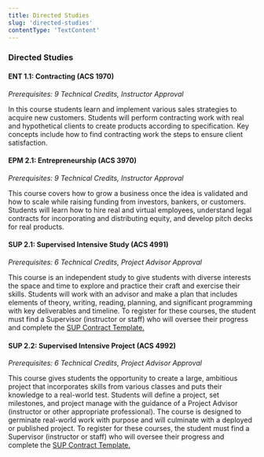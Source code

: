 ```yaml
---
title: Directed Studies
slug: 'directed-studies'
contentType: 'TextContent'
---
```


### Directed Studies

#### ENT 1.1: Contracting (ACS 1970)

_Prerequisites: 9 Technical Credits, Instructor Approval_

In this course students learn and implement various sales strategies to acquire new customers.
Students will perform contracting work with real and hypothetical clients to create products
according to specification. Key concepts include how to find contracting work the steps to ensure
client satisfaction.

#### EPM 2.1: Entrepreneurship (ACS 3970)

_Prerequisites: 9 Technical Credits, Instructor Approval_

This course covers how to grow a business once the idea is validated and how to scale while raising
funding from investors, bankers, or customers. Students will learn how to hire real and virtual
employees, understand legal contracts for incorporating and distributing equity, and develop pitch
decks for real products.

#### SUP 2.1: Supervised Intensive Study (ACS 4991)

_Prerequisites: 6 Technical Credits, Project Advisor Approval_

This course is an independent study to give students with diverse interests the space and time to
explore and practice their craft and exercise their skills. Students will work with an advisor and
make a plan that includes elements of theory, writing, reading, planning, and significant
programming with key deliverables and timeline. To register for these courses, the student must find
a Supervisor (instructor or staff) who will oversee their progress and complete the
[SUP Contract Template. ](http://make.sc/SUP-contract)

#### SUP 2.2: Supervised Intensive Project (ACS 4992)

_Prerequisites: 6 Technical Credits, Project Advisor Approval_

This course gives students the opportunity to create a large, ambitious project that incorporates
skills from various classes and puts their knowledge to a real-world test. Students will define a
project, set milestones, and project manage with the guidance of a Project Advisor (instructor or
other appropriate professional). The course is designed to germinate real-world work with purpose
and will culminate with a deployed or published project. To register for these courses, the student
must find a Supervisor (instructor or staff) who will oversee their progress and complete the
[SUP Contract Template. ](http://make.sc/SUP-contract)
